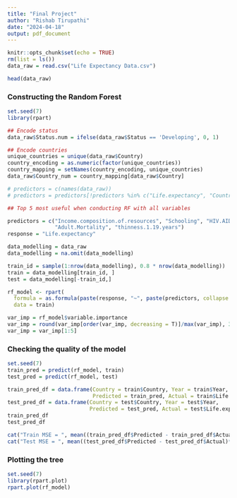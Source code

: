 ```yaml
---
title: "Final Project"
author: "Rishab Tirupathi"
date: "2024-04-18"
output: pdf_document
---
```


```r
knitr::opts_chunk$set(echo = TRUE)
rm(list = ls())
data_raw = read.csv("Life Expectancy Data.csv")
```

```r
head(data_raw)
```

### Constructing the Random Forest

```r
set.seed(7)
library(rpart)

## Encode status
data_raw$Status.num = ifelse(data_raw$Status == 'Developing', 0, 1)

## Encode countries
unique_countries = unique(data_raw$Country)
country_encoding = as.numeric(factor(unique_countries))
country_mapping = setNames(country_encoding, unique_countries)
data_raw$Country_num = country_mapping[data_raw$Country]

# predictors = c(names(data_raw))
# predictors = predictors[!predictors %in% c("Life.expectancy", "Country", "Status")]

## Top 5 most useful when conducting RF with all variables

predictors = c("Income.composition.of.resources", "Schooling", "HIV.AIDS", 
               "Adult.Mortality", "thinness.1.19.years") 
response = "Life.expectancy"

data_modelling = data_raw
data_modelling = na.omit(data_modelling)

train_id = sample(1:nrow(data_modelling), 0.8 * nrow(data_modelling))
train = data_modelling[train_id, ]
test = data_modelling[-train_id,]

rf_model <- rpart(
  formula = as.formula(paste(response, "~", paste(predictors, collapse = "+"))),
  data = train)

var_imp = rf_model$variable.importance
var_imp = round(var_imp[order(var_imp, decreasing = T)]/max(var_imp), 3)
var_imp = var_imp[1:5]
```

### Checking the quality of the model
```r
set.seed(7)
train_pred = predict(rf_model, train)
test_pred = predict(rf_model, test)

train_pred_df = data.frame(Country = train$Country, Year = train$Year, 
                           Predicted = train_pred, Actual = train$Life.expectancy)
test_pred_df = data.frame(Country = test$Country, Year = test$Year,
                          Predicted = test_pred, Actual = test$Life.expectancy)
train_pred_df
test_pred_df

cat("Train MSE = ", mean((train_pred_df$Predicted - train_pred_df$Actual)**2))
cat("Test MSE = ", mean((test_pred_df$Predicted - test_pred_df$Actual)**2))
```

### Plotting the tree

```r
set.seed(7)
library(rpart.plot)
rpart.plot(rf_model)
```

